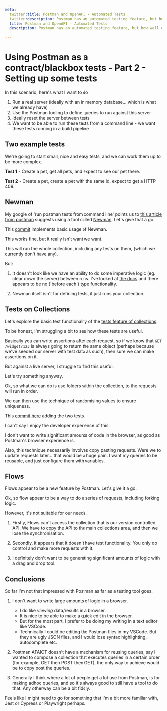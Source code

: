 ```yaml
---
meta:
  twitter:title: Postman and OpenAPI - Automated Tests
  twitter:description: Postman has an automated testing feature, but how well does it work?
  title: Postman and OpenAPI - Automated Tests
  description: Postman has an automated testing feature, but how well does it work?

---
```




# Using Postman as a contract/blackbox tests - Part 2 - Setting up some tests 

In this scenario, here's what I want to do

1. Run a real server (ideally with an in memory database... which is what we already have)
2. Use the Postman tooling to define queries to run against this server
3. Ideally reset the server between tests 
4. We want to be able to run these tests from a command line - we want these tests running in a build pipeline

## Two example tests 

We're going to start small, nice and easy tests, and we can work them up to be more complex. 

**Test 1** - Create a pet, get all pets, and expect to see our pet there. 

**Test 2** - Create a pet, create a pet with the same id, expect to get a HTTP 409. 

## Newman

My google of 'run postman tests from command line' points us to [this article from postman](https://learning.postman.com/docs/collections/using-newman-cli/command-line-integration-with-newman/) suggests using a tool called [Newman](https://learning.postman.com/docs/collections/using-newman-cli/installing-running-newman/). Let's give that a go. 

This [commit](https://github.com/dwjohnston/open-api-go-and-typescript/commit/5ce51db21ef0c5657e25d34fa624a2b735b22efe) implements basic usage of Newman. 

This works fine, but it really isn't want we want. 

This will run the whole collection, including any tests on them, (which we currently don't have any). 

But: 

1. It doesn't look like we have an ability to do some imperative logic (eg. clear down the server) between runs. I've looked at [the docs](https://github.com/postmanlabs/newman#newmanrunoptions-object--callback-function--run-eventemitter) and there appears to be no ('before each') type functionality. 

2. Newman itself isn't for defining tests, it just runs your collection. 


## Tests on Collections 

Let's explore the basic test functionality of the [tests feature of collections](https://learning.postman.com/docs/writing-scripts/test-scripts/). 

To be honest, I'm struggling a bit to see how these tests are useful. 

Basically you can write assertions after each request, so if we know that `GET /widget/123` is always going to return the same object (perhaps because we've seeded our server with test data as such), then sure we can make assertions on it. 

But against a live server, I struggle to find this useful. 

Let's try something anyway. 

Ok, so what we can do is use folders within the collection, to the requests will run in order. 

We can then use the technique of randomising values to ensure uniqueness. 

This [commit here](https://github.com/dwjohnston/open-api-go-and-typescript/commit/072fc0e079c2b4cead06be0868d3b9597d4d9cf3) adding the two tests. 

I can't say I enjoy the developer experience of this. 

I don't want to write significant amounts of code in the browser, as good as Postman's browser experience is.

Also, this technique necessarily involves copy pasting requests. Were we to update requests later... that would be a huge pain. I want my queries to be reusable, and just configure them with variables. 

## Flows 

Flows appear to be a new feature by Postman. Let's give it a go. 

Ok, so flow appear to be a way to do a series of requests, including forking logic. 

However, it's not suitable for our needs. 

1. Firstly, Flows can't access the collection that is our version controlled API. We have to copy the API to the main collections area, and then we lose the synchronisation. 

2. Secondly, it appears that it doesn't have test functionality. You only do control and make more requests with it. 

3. I definitely don't want to be generating significant amounts of logic with a drag and drop tool.

## Conclusions 

So far I'm not that impressed with Postman as far as a testing tool goes.

1. I don't want to write large amounts of logic in a browser. 
   - I do like _viewing_ data/results in a browser. 
   - It is nice to be able to make a quick edit in the browser.
   - But for the most part, I prefer to be doing my writing in a text editor like VSCode. 
   - Technically I could be editing the Postman files in my VSCode. But they are ugly JSON files, and I would lose syntax highlighting, autocomplete etc. 

2. Postman AFAICT doesn't have a mechanism for reusing queries, say I wanted to compose a collection that executes queries in a certain order (for example, GET then POST then GET), the only way to achieve would be to copy post the queries. 

3. Generally I think where a lot of people get a lot use from Postman, is for making adhoc queries, and so it's always good to still have a tool to do that. Any otherway can be a bit fiddly.

Feels like I might need to go for something that I'm a bit more familiar with, Jest or Cypress or Playwright perhaps. 













